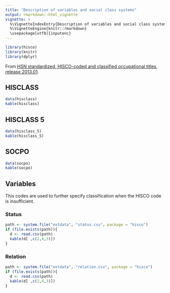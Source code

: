 ```yaml
---
title: "Description of variables and social class systems"
output: rmarkdown::html_vignette
vignette: >
  %\VignetteIndexEntry{Description of variables and social class systems}
  %\VignetteEngine{knitr::rmarkdown}
  \usepackage[utf8]{inputenc}
---
```


```r
library(hisco)
library(knitr)
library(dplyr)
```

From [HSN standardized, HISCO-coded and classified occupational titles, release 2013.01](http://www.iisg.nl/hsn/data/occupations.html).

## HISCLASS

```r
data(hisclass)
kable(hisclass)
```

## HISCLASS 5

```r
data(hisclass_5)
kable(hisclass_5)
```

## SOCPO

```r
data(socpo)
kable(socpo)
```

## Variables

This codes are used to further specify classification when the HISCO code is insufficient.

### Status

```r
path <- system.file("extdata", "status.csv", package = "hisco")
if (file.exists(path)){
  d <- read.csv(path)
  kable(d[ ,c(2,4,3)])
}
```

### Relation

```r
path <- system.file("extdata", "relation.csv", package = "hisco")
if (file.exists(path)){
  d <- read.csv(path)
  kable(d[ ,c(2,4,3)])
}

```



